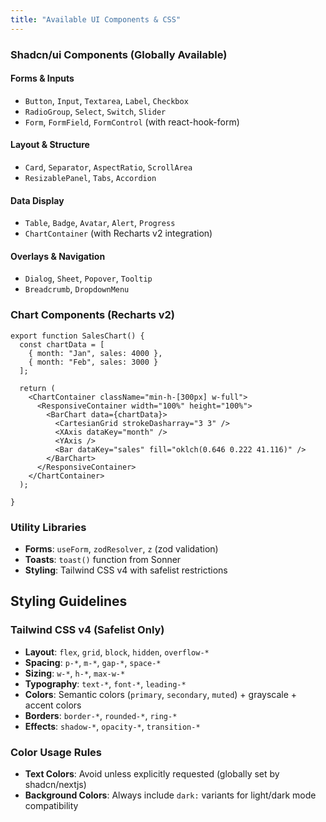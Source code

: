 ```yaml
---
title: "Available UI Components & CSS"
---
```


### **Shadcn/ui Components (Globally Available)**

#### **Forms & Inputs**

- `Button`, `Input`, `Textarea`, `Label`, `Checkbox`
- `RadioGroup`, `Select`, `Switch`, `Slider`
- `Form`, `FormField`, `FormControl` (with react-hook-form)

#### **Layout & Structure**

- `Card`, `Separator`, `AspectRatio`, `ScrollArea`
- `ResizablePanel`, `Tabs`, `Accordion`

#### **Data Display**

- `Table`, `Badge`, `Avatar`, `Alert`, `Progress`
- `ChartContainer` (with Recharts v2 integration)

#### **Overlays & Navigation**

- `Dialog`, `Sheet`, `Popover`, `Tooltip`
- `Breadcrumb`, `DropdownMenu`

### **Chart Components (Recharts v2)**

```mdx
export function SalesChart() {
  const chartData = [
    { month: "Jan", sales: 4000 },
    { month: "Feb", sales: 3000 }
  ];
  
  return (
    <ChartContainer className="min-h-[300px] w-full">
      <ResponsiveContainer width="100%" height="100%">
        <BarChart data={chartData}>
          <CartesianGrid strokeDasharray="3 3" />
          <XAxis dataKey="month" />
          <YAxis />
          <Bar dataKey="sales" fill="oklch(0.646 0.222 41.116)" />
        </BarChart>
      </ResponsiveContainer>
    </ChartContainer>
  );

}
```

### **Utility Libraries**

- **Forms**: `useForm`, `zodResolver`, `z` (zod validation)
- **Toasts**: `toast()` function from Sonner
- **Styling**: Tailwind CSS v4 with safelist restrictions

## Styling Guidelines

### **Tailwind CSS v4 (Safelist Only)**

- **Layout**: `flex`, `grid`, `block`, `hidden`, `overflow-*`
- **Spacing**: `p-*`, `m-*`, `gap-*`, `space-*`
- **Sizing**: `w-*`, `h-*`, `max-w-*`
- **Typography**: `text-*`, `font-*`, `leading-*`
- **Colors**: Semantic colors (`primary`, `secondary`, `muted`) + grayscale + accent colors
- **Borders**: `border-*`, `rounded-*`, `ring-*`
- **Effects**: `shadow-*`, `opacity-*`, `transition-*`

### **Color Usage Rules**

- **Text Colors**: Avoid unless explicitly requested (globally set by shadcn/nextjs)
- **Background Colors**: Always include `dark:` variants for light/dark mode compatibility
